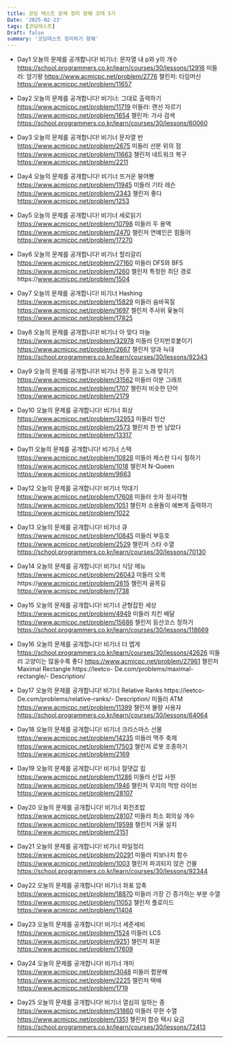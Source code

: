 ```yaml
---
title: 코딩 테스트 문제 정리 항해 코테 5기
Date: '2025-02-23'
tags: [코딩테스트]
Draft: false
summary: '코딩테스트 정리하기 항해'
---
```


- Day1 오늘의 문제를 공개합니다!
비기너: 문자열 내 p와 y의 개수    https://school.programmers.co.kr/learn/courses/30/lessons/12916
미들러: 암기왕    https://www.acmicpc.net/problem/2776
챌린저: 타임머신    https://www.acmicpc.net/problem/11657

- Day2 오늘의 문제를 공개합니다!
비기너: 그대로 출력하기    https://www.acmicpc.net/problem/11719
미들러: 랜선 자르기    https://www.acmicpc.net/problem/1654
챌린저: 가사 검색    https://school.programmers.co.kr/learn/courses/30/lessons/60060

- Day3 오늘의 문제를 공개합니다!
비기너    문자열 반    https://www.acmicpc.net/problem/2675
미들러    선분 위의 점    https://www.acmicpc.net/problem/11663
챌린저    네트워크 복구    https://www.acmicpc.net/problem/2211

- Day4 오늘의 문제를 공개합니다!
비기너    뜨거운 붕어빵    https://www.acmicpc.net/problem/11945
미들러    기타 레슨    https://www.acmicpc.net/problem/2343
챌린저    좋다    https://www.acmicpc.net/problem/1253

- Day5 오늘의 문제를 공개합니다!
비기너    세로읽기    https://www.acmicpc.net/problem/10798
미들러    두 용액    https://www.acmicpc.net/problem/2470
챌린저    연예인은 힘들어    https://www.acmicpc.net/problem/17270

- Day6 오늘의 문제를 공개합니다!
비기너    할리갈리 https://www.acmicpc.net/problem/27160
미들러    DFS와 BFS    https://www.acmicpc.net/problem/1260
챌린저    특정한 최단 경로https://www.acmicpc.net/problem/1504

- Day7 오늘의 문제를 공개합니다!
비기너    Hashing  https://www.acmicpc.net/problem/15829
미들러   숨바꼭질  https://www.acmicpc.net/problem/1697
챌린저   주사위 윷놀이 https://www.acmicpc.net/problem/17825

- Day8 오늘의 문제를 공개합니다!
비기너   아 맞다 마늘 https://www.acmicpc.net/problem/32978
미들러   단지번호붙이기 https://www.acmicpc.net/problem/2667
챌린저   양과 늑대 https://school.programmers.co.kr/learn/courses/30/lessons/92343

- Day9 오늘의 문제를 공개합니다!
비기너   전주 듣고 노래 맞히기 https://www.acmicpc.net/problem/31562
미들러   이분 그래프 https://www.acmicpc.net/problem/1707
챌린저   비슷한 단어 https://www.acmicpc.net/problem/2179

- Day10 오늘의 문제를 공개합니다!
비기너   회상 https://www.acmicpc.net/problem/32953
미들러   빙산 https://www.acmicpc.net/problem/2573
챌린저   한 번 남았다 https://www.acmicpc.net/problem/13317

- Day11 오늘의 문제를 공개합니다!
비기너   스택 https://www.acmicpc.net/problem/10828
미들러   체스판 다시 칠하기 https://www.acmicpc.net/problem/1018
챌린저   N-Queen https://www.acmicpc.net/problem/9663

- Day12 오늘의 문제를 공개합니다!
비기너   막대기 https://www.acmicpc.net/problem/17608
미들러   숫자 정사각형 https://www.acmicpc.net/problem/1051
챌린저   소용돌이 예쁘게 출력하기 https://www.acmicpc.net/problem/1022

- Day13 오늘의 문제를 공개합니다!
비기너   큐 https://www.acmicpc.net/problem/10845
미들러   부등호 https://www.acmicpc.net/problem/2529
챌린저   스타 수열 https://school.programmers.co.kr/learn/courses/30/lessons/70130

- Day14 오늘의 문제를 공개합니다!
비기너   식당 메뉴 https://www.acmicpc.net/problem/26043
미들러   오목https://www.acmicpc.net/problem/2615
챌린저   골목길 https://www.acmicpc.net/problem/1738

- Day15 오늘의 문제를 공개합니다!
비기너   균형잡힌 세상 https://www.acmicpc.net/problem/4949
미들러   치킨 배달 https://www.acmicpc.net/problem/15686
챌린저   등산코스 정하기 https://school.programmers.co.kr/learn/courses/30/lessons/118669

- Day16 오늘의 문제를 공개합니다!
비기너   더 맵게 https://school.programmers.co.kr/learn/courses/30/lessons/42626
미들러   고양이는 많을수록 좋다 https://www.acmicpc.net/problem/27961
챌린저   Maximal Rectangle https://leetco- De.com/problems/maximal-rectangle/- Description/

- Day17 오늘의 문제를 공개합니다!
비기너   Relative Ranks https://leetco- De.com/problems/relative-ranks/- Description/
미들러   ATM https://www.acmicpc.net/problem/11399
챌린저   불량 사용자 https://school.programmers.co.kr/learn/courses/30/lessons/64064

- Day18 오늘의 문제를 공개합니다!
비기너   크리스마스 선물 https://www.acmicpc.net/problem/14235
미들러   맥주 축제 https://www.acmicpc.net/problem/17503
챌린저   로봇 조종하기 https://www.acmicpc.net/problem/2169

- Day19 오늘의 문제를 공개합니다!
비기너   절댓값 힙 https://www.acmicpc.net/problem/11286
미들러   신입 사원 https://www.acmicpc.net/problem/1946
챌린저   무지의 먹방 라이브 https://www.acmicpc.net/problem/28107

- Day20 오늘의 문제를 공개합니다!
비기너   회전초밥 https://www.acmicpc.net/problem/28107
미들러   최소 회의실 개수 https://www.acmicpc.net/problem/19598
챌린저   거울 설치 https://www.acmicpc.net/problem/2151

- Day21 오늘의 문제를 공개합니다!
비기너   파일정리 https://www.acmicpc.net/problem/20291
미들러   피보나치 함수 https://www.acmicpc.net/problem/1003
챌린저   파괴되지 않은 건물 https://school.programmers.co.kr/learn/courses/30/lessons/92344

- Day22 오늘의 문제를 공개합니다!
비기너   좌표 압축 https://www.acmicpc.net/problem/18870
미들러   가장 긴 증가하는 부분 수열 https://www.acmicpc.net/problem/11053
챌린저   플로이드 https://www.acmicpc.net/problem/11404

- Day23 오늘의 문제를 공개합니다!
비기너   세준세비 https://www.acmicpc.net/problem/1524
미들러   LCS https://www.acmicpc.net/problem/9251
챌린저   회문 https://www.acmicpc.net/problem/17609

- Day24 오늘의 문제를 공개합니다!
비기너   개미 https://www.acmicpc.net/problem/3048
미들러   합분해 https://www.acmicpc.net/problem/2225
챌린저   택배 https://www.acmicpc.net/problem/1719

- Day25 오늘의 문제를 공개합니다!
비기너   열심히 일하는 중 https://www.acmicpc.net/problem/31860
미들러   무한 수열 https://www.acmicpc.net/problem/1351
챌린저   합승 택시 요금 https://school.programmers.co.kr/learn/courses/30/lessons/72413

---
